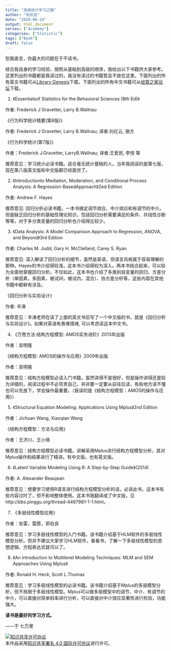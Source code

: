 ```yaml
---
title: "高级统计学习之路"
author: "张庆垚"
date: "2020-06-24"
output: html_document
series: ["Academy"]
categories: ["Statistic"]
tags: ["Book"]
draft: false
---
```


恕我直言，你最大的问题在于不读书。

结合我自身的学习经验，按照从基础到高级的顺序，我给出以下书籍供大家参考。这里列出的书籍都是我读过的，我没有读过的书籍暂且不放在这里。下面列出的所有英文书籍可从[Library Genesis](http://gen.lib.rus.ec/)下载，下面列出的所有中文书籍可从[经管之家论坛](http://bbs.pinggu.org/)下载。

1. 《Essentialsof Statistics for the Behavioral Sciences (8th Ed)》

作者: Frederick J Gravetter, Larry B.Wallnau

《行为科学统计精要(第8版)》

作者: Frederick J Gravetter, Larry B.Wallnau; 译者:刘红云, 骆方

《行为科学统计(第7版)》

作者：Frederick J.Gravetter, LarryB.Wallnau; 译者:王爱民, 李悦 等

推荐意见：学习统计必读书籍。适合毫无统计基础的人。当年我阅读的是第七版，现在第八版英文版和中文版都已经面世了。

2. 《Introductionto Mediation, Moderation, and Conditional Process Analysis: A Regression-BasedApproach》2ed Edition

作者: Andrew F. Hayes

推荐意见: 回归分析必读书籍。一本书搞定调节效应、中介效应和有调节的中介。但是缺乏回归分析的基础性理论知识，包括回归分析需要满足的条件、共线性诊断等等。对于多分类变量的回归分析也介绍得比较少。

3. 《Data Analysis: A Model Comparison Approach to Regression, ANOVA, and Beyond》3rd Edition

作者: Charles M. Judd, Gary H. McClelland, Carey S. Ryan

推荐意见: 深入解读了回归分析的细节，虽然是英语，但语言风格属于容易理解的那种。Hayes的书介绍得较浅，这本书介绍得较为深入。两本书结合起来，可以较为全面地掌握回归分析。不仅如此，这本书也介绍了多类别自变量的回归、方差分析（单因素，多因素，被试间，被试内，混合）、协方差分析等，这些内容在其他书籍中都鲜有涉及。

《回归分析与实验设计》

作者: 辛涛

推荐意见：辛涛老师在读了上面的英文书后写了一个中文版的书，就是《回归分析与实验设计》。如果对英语有畏难情绪, 可以考虑读这本中文书。

4. 《万卷方法·结构方程模型: AMOS实务进阶》2013年出版

作者：吴明隆

《结构方程模型: AMOS的操作与应用》2009年出版

作者：吴明隆

推荐意见：结构方程模型必读入门书籍。虽然讲得不是很好，但是操作讲得还是较为详细的，阅读过程中不必苛责自己，并非要一定要从前往后读，有些地方读不懂也可以先放下，学会操作最重要。（我读的是《结构方程模型：AMOS的操作与应用》）

5. 《Structural Equation Modeling: Applications Using Mplus》2nd Edition

作者：Jichuan Wang, Xiaoqian Wang

《结构方程模型：方法与应用》

作者：王济川，王小倩

推荐意见：结构方程模型必读书籍。讲解采用Mplus进行结构方程模型分析，其对Mplus操作和结果进行了精讲。有中文版，也有英文版。

6. 《Latent Variable Modeling Using R: A Step-by-Step Guide》(2014)

作者: A. Alexander Beaujean

推荐意见：想要学习使用R语言进行结构方程模型分析的话，必读此书。这本书有些内容过时了，但不影响整体使用。这本书我翻译成了中文版，见http://bbs.pinggu.org/thread-4467981-1-1.html。

7. 《多层线性模型应用》

作者：张雷，雷雳，郭伯良

推荐意见：学习多层线性模型的入门书籍。该书籍介绍基于HLM软件的多层线性模型分析。但并不建议大家学习HLM软件，看看书，了解一下多层线性模型的思想逻辑、方程表达式就可以了。

8. 《An Introduction to Multilevel Modeling Techniques: MLM and SEM Approaches Using Mplus》

作者: Ronald H. Heck, Scott L.Thomas

推荐意见：学习多层线性模型的必读书籍。该书籍介绍基于Mplus的多层模型分析，但不局限于多层线性模型。Mplus可以做多层模型中的调节、中介、有调节的中介，可以直接对简单斜率进行分析，可以直接对中介效应显著性进行检验，功能强大。

**读书是最好的学习方式。**

——于 七万里

<a rel="license" href="http://creativecommons.org/licenses/by/4.0/"><img alt="知识共享许可协议" style="border-width:0" src="https://i.creativecommons.org/l/by/4.0/88x31.png" /></a><br />本<span xmlns:dct="http://purl.org/dc/terms/" href="http://purl.org/dc/dcmitype/Text" rel="dct:type">作品</span>采用<a rel="license" href="http://creativecommons.org/licenses/by/4.0/">知识共享署名 4.0 国际许可协议</a>进行许可。
